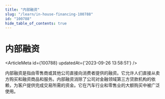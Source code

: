 ```yaml
---
title: "内部融资"
slug: "/learn/in-house-financing-100788"
id: "100788"
hide_table_of_contents: true
---
```



# 内部融资

<ArticleMeta id={100788} updatedAt={'2023-09-26 13:58:51'} />
<div className='border-solid border-b border-t-0 my-4 border-[var(--ifm-color-gray-300)]' />

内部融资是指由零售商或其他公司直接向消费者提供的融资。它允许人们直接从卖方购买和融资商品和服务。内部融资消除了公司对金融领域第三方贷款机构的依赖，为客户提供完成交易所需的资金。它在汽车行业和零售业的大额购买中被广泛使用。
